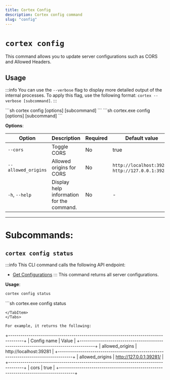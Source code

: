 ```yaml
---
title: Cortex Config
description: Cortex config command
slug: "config"
---
```



# `cortex config`

This command allows you to update server configurations such as CORS and Allowed Headers.

## Usage
:::info
You can use the `--verbose` flag to display more detailed output of the internal processes. To apply this flag, use the following format: `cortex --verbose [subcommand]`.
:::

<Tabs>
  <TabItem value="MacOs/Linux" label="MacOs/Linux">
  ```sh
  cortex config [options] [subcommand]
  ```
  </TabItem>
  <TabItem value="Windows" label="Windows">
  ```sh
  cortex.exe config [options] [subcommand]
  ```
  </TabItem>
</Tabs>

**Options**:

| Option           | Description                               | Required | Default value        | Example |
|------------------|-------------------------------------------|----------|----------------------|---------|
| `--cors`         | Toggle CORS                               | No       | true                 | `on`, `off` |
| `--allowed_origins`| Allowed origins for CORS                | No       | `http://localhost:39281`, `http://127.0.0.1:39281` | `http://localhost:3000`  |
| `-h`, `--help`   | Display help information for the command. | No       | -                    | `-h`          |

---
# Subcommands:

## `cortex config status`
:::info
This CLI command calls the following API endpoint:
- [Get Configurations](/api-reference#tag/configurations/get/v1/configs)
:::
This command returns all server configurations.

**Usage**:
<Tabs>
  <TabItem value="MacOs/Linux" label="MacOs/Linux">
  ```sh
  cortex config status
  ```
  </TabItem>
  <TabItem value="Windows" label="Windows">
  ```sh
  cortex.exe config status

  ```
  </TabItem>
</Tabs>

For example, it returns the following:

```
+-------------------------------------------------------------------------------------+
| Config name     | Value                                                             |
+-------------------------------------------------------------------------------------+
| allowed_origins | http://localhost:39281                                           |
+-------------------------------------------------------------------------------------+
| allowed_origins | http://127.0.0.1:39281/                                           |
+-------------------------------------------------------------------------------------+
| cors            | true                                                              |
+-------------------------------------------------------------------------------------+

```